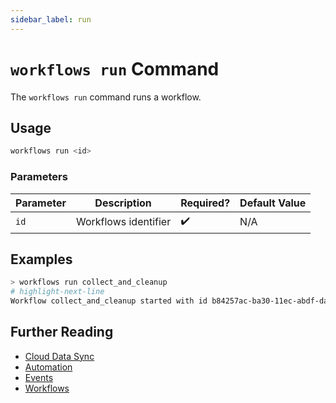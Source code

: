 ```yaml
---
sidebar_label: run
---
```


# `workflows run` Command

The `workflows run` command runs a workflow.

## Usage

```bash
workflows run <id>
```

### Parameters

| Parameter | Description          | Required? | Default Value |
| --------- | -------------------- | --------- | ------------- |
| `id`      | Workflows identifier | ✔️        | N/A           |

## Examples

```bash title="Run a workflow directly without waiting for its triggers"
> workflows run collect_and_cleanup
# highlight-next-line
Workflow collect_and_cleanup started with id b84257ac-ba30-11ec-abdf-dad780437c54.
```

## Further Reading

- [Cloud Data Sync](../../../../concepts/cloud-data-sync/index.mdx)
- [Automation](../../../../concepts/automation/index.mdx)
- [Events](../../../events/index.mdx)
- [Workflows](../../../workflows/index.mdx)
